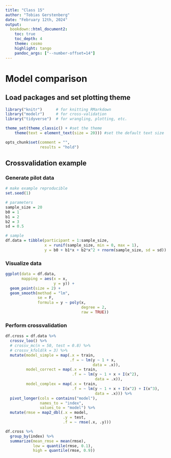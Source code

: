 ```yaml
---
title: "Class 15"
author: "Tobias Gerstenberg"
date: "February 12th, 2024"
output:
  bookdown::html_document2:
    toc: true
    toc_depth: 4
    theme: cosmo
    highlight: tango
    pandoc_args: ["--number-offset=14"]
---
```


# Model comparison

## Load packages and set plotting theme

```r
library("knitr")      # for knitting RMarkdown
library("modelr")     # for cross-validation
library("tidyverse")  # for wrangling, plotting, etc.
```

```r
theme_set(theme_classic() + #set the theme 
    theme(text = element_text(size = 20))) #set the default text size

opts_chunk$set(comment = "",
               results = "hold")
```

## Crossvalidation example 

### Generate pilot data

```r
# make example reproducible 
set.seed(1)

# parameters
sample_size = 20
b0 = 1
b1 = 2
b2 = 3
sd = 0.5

# sample
df.data = tibble(participant = 1:sample_size,
                 x = runif(sample_size, min = 0, max = 1),
                 y = b0 + b1*x + b2*x^2 + rnorm(sample_size, sd = sd)) 
```

### Visualize data

```r
ggplot(data = df.data,
       mapping = aes(x = x,
                     y = y)) +
  geom_point(size = 2) +
  geom_smooth(method = "lm",
              se = F,
              formula = y ~ poly(x,
                                 degree = 2,
                                 raw = TRUE))
```
### Perform crossvalidation

```r
df.cross = df.data %>% 
  crossv_loo() %>%
  # crossv_mc(n = 50, test = 0.8) %>%
  # crossv_kfold(k = 3) %>%
  mutate(model_simple = map(.x = train,
                            .f = ~ lm(y ~ 1 + x,
                                      data = .x)),
         model_correct = map(.x = train,
                             .f = ~ lm(y ~ 1 + x + I(x^2),
                                       data = .x)),
         model_complex = map(.x = train,
                             .f = ~ lm(y ~ 1 + x + I(x^2) + I(x^3),
                                       data = .x))) %>% 
  pivot_longer(cols = contains("model"),
               names_to = "index",
               values_to = "model") %>% 
  mutate(rmse = map2_dbl(.x = model,
                         .y = test,
                         .f = ~ rmse(.x, .y)))

df.cross %>% 
  group_by(index) %>% 
  summarize(mean_rmse = mean(rmse),
            low = quantile(rmse, 0.1),
            high = quantile(rmse, 0.9))
```

